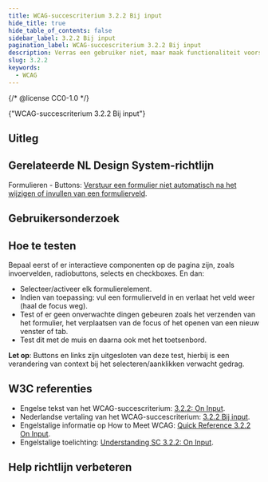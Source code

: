 ```yaml
---
title: WCAG-succescriterium 3.2.2 Bij input
hide_title: true
hide_table_of_contents: false
sidebar_label: 3.2.2 Bij input
pagination_label: WCAG-succescriterium 3.2.2 Bij input
description: Verras een gebruiker niet, maar maak functionaliteit voorspelbaar en daardoor goed te begrijpen. Als een gebruiker een formuliercomponent of -optie selecteert of een invoerveld invult met het toetsenbord of met de muis, veroorzaakt dit niet automatisch een contextwijziging.
slug: 3.2.2
keywords:
  - WCAG
---
```


{/* @license CC0-1.0 */}


<WcagHeadingGroup level={1} conformanceLevel="Niveau A">
  {"WCAG-succescriterium 3.2.2 Bij input"}
</WcagHeadingGroup>

## Uitleg

<Summary />

## Gerelateerde NL Design System-richtlijn

Formulieren - Buttons:
[Verstuur een formulier niet automatisch na het wijzigen of invullen van een formulierveld](/richtlijnen/formulieren/buttons/niet-automatisch-versturen).

## Gebruikersonderzoek

<CTAGebruikersonderzoek />

## Hoe te testen

Bepaal eerst of er interactieve componenten op de pagina zijn, zoals invoervelden, radiobuttons, selects en checkboxes. En dan:

- Selecteer/activeer elk formulierelement.
- Indien van toepassing: vul een formulierveld in en verlaat het veld weer (haal de focus weg).
- Test of er geen onverwachte dingen gebeuren zoals het verzenden van het formulier, het verplaatsen van de focus of het openen van een nieuw venster of tab.
- Test dit met de muis en daarna ook met het toetsenbord.

**Let op**: Buttons en links zijn uitgesloten van deze test, hierbij is een verandering van context bij het selecteren/aanklikken verwacht gedrag.

## W3C referenties

- Engelse tekst van het WCAG-succescriterium: [<span lang="en">3.2.2: On Input</span>](https://www.w3.org/TR/WCAG22/#on-input).
- Nederlandse vertaling van het WCAG-succescriterium: [3.2.2 Bij input](https://www.w3.org/Translations/WCAG22-nl/#bij-input).
- Engelstalige informatie op <span lang="en">How to Meet WCAG</span>: [<span lang="en">Quick Reference 3.2.2 On Input</span>](https://www.w3.org/WAI/WCAG22/quickref/#on-input).
- Engelstalige toelichting: [<span lang="en">Understanding SC 3.2.2: On Input</span>](https://www.w3.org/WAI/WCAG22/Understanding/on-input.html).

<SpotlightSection>
  <Markdown omitH1 headinglevel={3}>
    <Disclaimer />
  </Markdown>
</SpotlightSection>

## Help richtlijn verbeteren

<Markdown omitH1 headinglevel={3}>
  <WCAGFooterInfo />
</Markdown>

